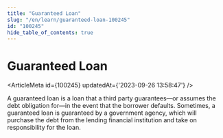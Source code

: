 ```yaml
---
title: "Guaranteed Loan"
slug: "/en/learn/guaranteed-loan-100245"
id: "100245"
hide_table_of_contents: true
---
```



# Guaranteed Loan

<ArticleMeta id={100245} updatedAt={'2023-09-26 13:58:47'} />
<div className='border-solid border-b border-t-0 my-4 border-[var(--ifm-color-gray-300)]' />

A guaranteed loan is a loan that a third party guarantees—or assumes the debt obligation for—in the event that the borrower defaults. Sometimes, a guaranteed loan is guaranteed by a government agency, which will purchase the debt from the lending financial institution and take on responsibility for the loan.
